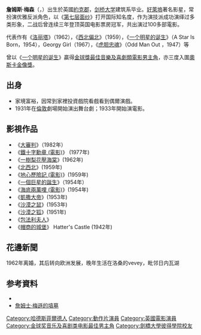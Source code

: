 {{Otheruses|other=名为詹姆斯·梅森的其他人物|詹姆斯·梅森 (曲棍球运动员)}}
{{noteTA
|T=zh-cn:詹姆斯·梅森;zh-hk:占士·美臣;zh-tw:詹姆士·梅遜;
|G1=Movie
|G2=Show
|1=zh-cn:詹姆斯;zh-hk:占士;zh-tw:詹姆士;
|2=zh-cn:梅森;zh-hk:美臣;zh-tw:梅遜;
}}
{{Infobox entertainer
| type=男演員
| name = 詹姆斯·梅森
| image = James Mason - still.JPG
| imagesize = 300px
| caption = 在《[[罗马帝国沦亡录|罗马帝国沦亡录]]》中
| birthname = James Neville Mason
| birthdate = {{birth date|1909|5|15}}
| location = {{GBR}}[[西约克郡|西约克郡]][[哈德斯菲爾德|哈德斯菲爾德]]
| deathdate = {{death date and age|1984|7|27|1909|5|15}}
| deathplace = {{SUI}}[[洛桑|洛桑]]
| spouse = Pamela Mason（1941至64年）<br /> Clarissa Kaye-Mason（1971至84年）
 
|子女 = Portland Mason （1948-2004）<br />
           Morgan Mason （1956- ）
| goldenglobeawards ='''[[金球獎最佳音樂及喜劇類電影男主角|最佳音樂及喜劇類電影男主角]]'''<br>1954年 《[[一個明星的誕生|一個明星的誕生]]》
}}
'''詹姆斯·梅森'''（{{lang-en|James Mason}}，{{bd|1909年|5月15日|1984年|7月27日|catIdx=Mason, James}}）出生於英國[[約克郡|約克郡]]，[[剑桥大学|剑桥大学]]建筑系毕业。[[好萊塢|好萊塢]]著名影星，常扮演优雅反派角色，以《[[第七层面纱|第七层面纱]]》打开国际知名度，作为演技派成功演绎过多类形象，二战后曾连续三年登顶英国电影票房冠军，共出演过100多部電影。

代表作有《[[一樹梨花壓海棠|洛丽塔]]》（1962），《[[西北偏北|西北偏北]]》（1959），《[[一个明星的诞生|一个明星的诞生]]》（A Star Is Born，1954），Georgy Girl（1967），《[[虎胆忠魂|虎胆忠魂]]》（Odd Man Out ，1947）等

曾以《[[一个明星的诞生|一个明星的诞生]]》贏得[[金球獎最佳音樂及喜劇類電影男主角|金球獎最佳音樂及喜劇類電影男主角]]，亦三度入圍[[奧斯卡金像獎|奧斯卡金像獎]]。

== 出身 ==
* 家境富裕，因常到家裡投資戲院看戲看到偶爾演戲。
* 1931年在[[倫敦|倫敦]]劇場開始演出舞台劇；1933年開始演電影。

== 影視作品 ==
* 《[[大審判|大審判]]》（1982年）
* 《[[鐵十字勳章_(電影)|鐵十字勳章 (電影)]]》 (1977年)
* 《[[一樹梨花壓海棠|一樹梨花壓海棠]]》(1962年)
* 《[[北西北|北西北]]》(1959年)
* 《[[地心歷險記_(電影)|地心歷險記 (電影)]]》(1959年)
* 《[[一個巨星的誕生|一個巨星的誕生]]》（1954年）
* 《[[海底兩萬哩_(電影)|海底兩萬哩 (電影)]]》(1954年)
* 《[[凱撒大帝|凱撒大帝]]》(1953年)
* 《[[沙漠之鼠|沙漠之鼠]]》(1953年)
* 《[[沙漠之狐_(電影)|沙漠之狐]]》(1951年)
* 《[[包法利夫人|包法利夫人]]》
* 《[[帽商的城堡|帽商的城堡]]》 Hatter's Castle (1942年)

== 花邊新聞 ==
1962年离婚，其后转向欧洲发展，晚年生活在洛桑的vevey，毗邻日内瓦湖

== 参考資料 ==
* {{imdb name|id=0000051}}
* [http://www.findagrave.com/cgi-bin/fg.cgi?page=gr&GRid=6938443 詹姆士·梅遜的墳墓] {{Wayback|url=http://www.findagrave.com/cgi-bin/fg.cgi?page=gr&GRid=6938443 |date=20161122073646 }}
{{金球獎最佳音樂及喜劇類電影男主角}}
{{Authority control}}
{{DEFAULTSORT:Mason, James}}
[[Category:哈德斯菲爾德人|Category:哈德斯菲爾德人]]
[[Category:動作片演員|Category:動作片演員]]
[[Category:英國電影演員|Category:英國電影演員]]
[[Category:金球奖音乐及喜剧类电影最佳男主角|Category:金球奖音乐及喜剧类电影最佳男主角]]
[[Category:劍橋大學彼得學院校友|Category:劍橋大學彼得學院校友]]
